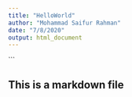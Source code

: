 ```yaml
---
title: "HelloWorld"
author: "Mohammad Saifur Rahman"
date: "7/8/2020"
output: html_document
---
```


```

## This is a markdown file



